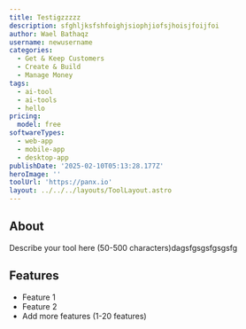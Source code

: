 ---
title: Testigzzzzz
description: sfghljksfshfoighjsiophjiofsjhoisjfoijfoi
author: Wael Bathaqz
username: newusername
categories:
  - Get & Keep Customers
  - Create & Build
  - Manage Money
tags:
  - ai-tool
  - ai-tools
  - hello
pricing:
  model: free
softwareTypes:
  - web-app
  - mobile-app
  - desktop-app
publishDate: '2025-02-10T05:13:28.177Z'
heroImage: ''
toolUrl: 'https://panx.io'
layout: ../../../layouts/ToolLayout.astro
---
## About
Describe your tool here (50-500 characters)dagsfgsgsfgsgsfg

## Features
- Feature 1
- Feature 2
- Add more features (1-20 features)
